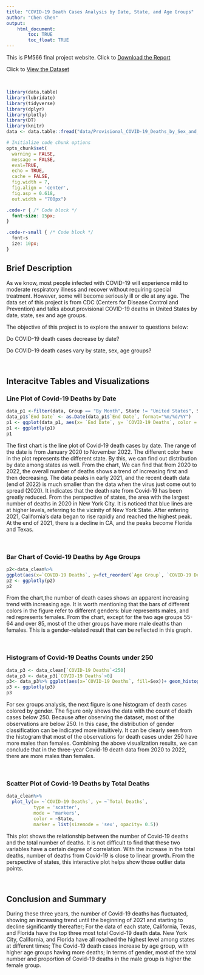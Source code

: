 ```yaml
---
title: "COVID-19 Death Cases Analysis by Date, State, and Age Groups"
author: "Chen Chen"
output: 
    html_document:
        toc: TRUE
        toc_float: TRUE
---
```



This is PM566 final project website. 
Click to [Download the Report](https://github.com/cchen941/PM566-finalproject/blob/main/FinalReport.pdf)


Click to [View the Dataset](https://data.cdc.gov/NCHS/Provisional-COVID-19-Deaths-by-Sex-and-Age/9bhg-hcku)

<br>


```r
library(data.table)
library(lubridate)
library(tidyverse)
library(dplyr)
library(plotly)
library(DT)
library(knitr)
data <- data.table::fread("data/Provisional_COVID-19_Deaths_by_Sex_and_Age.csv")

# Initialize code chunk options
opts_chunk$set(
  warning = FALSE,
  message = FALSE,
  eval=TRUE,
  echo = TRUE,
  cache = FALSE,
  fig.width = 7,
  fig.align = 'center',
  fig.asp = 0.618,
  out.width = "700px")
```

```css
.code-r { /* Code block */
  font-size: 15px;
}

.code-r-small { /* Code block */
  font-s
  ize: 10px;
}
```

## Brief Description
As we know, most people infected with COVID-19 will experience mild to moderate respiratory illness and recover without requiring special treatment. However, some will become seriously ill or die at any age. The data set of this project is from CDC (Centers for Disease Control and Prevention) and talks about provisional COVID-19 deaths in United States by date, state, sex and age groups.


The objective of this project is to explore the answer to questions below: 

Do COVID-19 death cases decrease by date?

Do COVID-19 death cases vary by state, sex, age groups?

<br>

## Interacitve Tables and Visualizations
### Line Plot of Covid-19 Deaths by Date

```r
data_p1 <-filter(data, Group == "By Month", State != "United States", Sex == "All Sexes", `Age Group` == "All Ages")
data_p1$`End Date` <- as.Date(data_p1$`End Date`, format="%m/%d/%Y")
p1 <- ggplot(data_p1, aes(x= `End Date`, y= `COVID-19 Deaths`, color = State)) + geom_line()+ geom_point(size= 0.5, alpha =0.5)+ xlab("Date")
p1 <- ggplotly(p1)
p1
```


The first chart is the line plot of Covid-19 death cases by date. The range of the date is from January 2020 to November 2022. The different color here in the plot represents the different state. By this, we can find out distribution by date among states as well. From the chart, We can find that from 2020 to 2022, the overall number of deaths shows a trend of increasing first and then decreasing. The data peaks in early 2021, and the recent death data (end of 2022) is much smaller than the data when the virus just come out to spread (2020). It indicates that the death rate from Covid-19 has been greatly reduced. From the perspective of states, the area with the largest number of deaths in 2020 in New York City. It is noticed that blue lines are at higher levels, referring to the vicinity of New York State. After entering 2021, California's data began to rise rapidly and reached the highest peak. At the end of 2021, there is a decline in CA, and the peaks become Florida and Texas.

<br>

### Bar Chart of Covid-19 Deaths by Age Groups

```r
p2<-data_clean%>%
ggplot(aes(x=`COVID-19 Deaths`, y=fct_reorder(`Age Group`, `COVID-19 Deaths`),fill=Sex))+ geom_col(position= "dodge")+ ylab("Age Groups")
p2 <- ggplotly(p2)
p2
```


From the chart,the number of death cases shows an apparent increasing trend with increasing age. It is worth mentioning that the bars of different colors in the figure refer to different genders: blue represents males, and red represents females. From the chart, except for the two age groups 55-64 and over 85, most of the other groups have more male deaths than females. This is a gender-related result that can be reflected in this graph.

<br>

### Histogram of Covid-19 Deaths Counts under 250
```r
data_p3 <- data_clean[`COVID-19 Deaths`<250]
data_p3 <- data_p3[`COVID-19 Deaths`>0]
p3<- data_p3%>% ggplot(aes(x=`COVID-19 Deaths`, fill=Sex))+ geom_histogram(position= "dodge",binwidth = 5)
p3 <- ggplotly(p3)
p3
```
For sex groups analysis, the next figure is one histogram of death cases colored by gender. The figure only shows the data with the count of death cases below 250. Because after observing the dataset, most of the observations are below 250. In this case, the distribution of gender classification can be indicated more intuitively. It can be clearly seen from the histogram that most of the observations for death cases under 250 have more males than females. Combining the above visualization results, we can conclude that in the three-year Covid-19 death data from 2020 to 2022, there are more males than females.

<br>


### Scatter Plot of Covid-19 Deaths by Total Deaths
```r
data_clean%>%
  plot_ly(x= ~`COVID-19 Deaths`, y= ~`Total Deaths`, 
          type = 'scatter',
          mode = 'markers',
          color = ~State,
          marker = list(sizemode = 'sex', opacity= 0.5))
```
This plot shows the relationship between the number of Covid-19 deaths and the total number of deaths. It is not difficult to find that these two variables have a certain degree of correlation. With the increase in the total deaths, number of deaths from Covid-19 is close to linear growth. From the perspective of states, this interactive plot helps show those outlier data points.

<br>

## Conclusion and Summary
During these three years, the number of Covid-19 deaths has fluctuated, showing an increasing trend until the beginning of 2021 and starting to decline significantly thereafter; For the data of each state, California, Texas, and Florida have the top three most total Covid-19 death data. New York City, California, and Florida have all reached the highest level among states at different times; The Covid-19 death cases increase by age group, with higher age groups having more deaths; In terms of gender, most of the total number and proportion of Covid-19 deaths in the male group is higher the female group.

